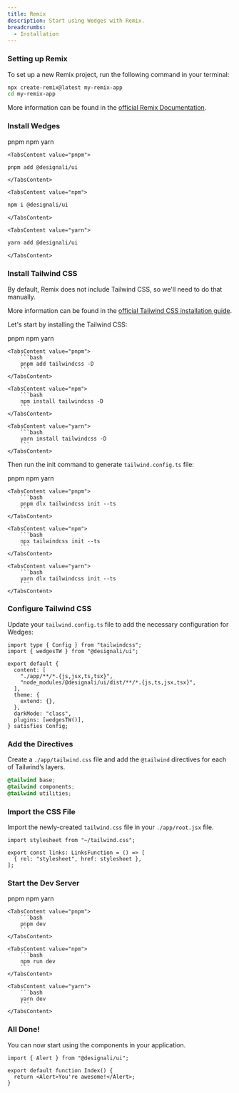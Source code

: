 ```yaml
---
title: Remix
description: Start using Wedges with Remix.
breadcrumbs:
  - Installation
---
```


<Steps>

### Setting up Remix

To set up a new Remix project, run the following command in your terminal:

```bash
npx create-remix@latest my-remix-app
cd my-remix-app
```

More information can be found in the
<a href="https://remix.run/docs/en/main/start/quickstart" target="_blank" rel="nofollow noreferrer">official
Remix Documentation</a>.

### Install Wedges

<Tabs variant='underlined' defaultValue='pnpm'>
  <TabsList>
    <TabsTrigger value="pnpm">pnpm</TabsTrigger>
    <TabsTrigger value="npm">npm</TabsTrigger>
    <TabsTrigger value="yarn">yarn</TabsTrigger>
  </TabsList>

    <TabsContent value="pnpm">

```bash
pnpm add @designali/ui
```

    </TabsContent>

    <TabsContent value="npm">

```bash
npm i @designali/ui
```

    </TabsContent>

    <TabsContent value="yarn">

```bash
yarn add @designali/ui
```

    </TabsContent>

</Tabs>

### Install Tailwind CSS

By default, Remix does not include Tailwind CSS, so we'll need to do that
manually.

More information can be found in the
<a href="https://tailwindcss.com/docs/guides/remix" target="_blank" rel='nofollow noreferrer'>official
Tailwind CSS installation guide</a>.

Let's start by installing the Tailwind CSS:

<Tabs variant='underlined' defaultValue='pnpm'>
    <TabsList>
        <TabsTrigger value="pnpm">pnpm</TabsTrigger>
        <TabsTrigger value="npm">npm</TabsTrigger>
        <TabsTrigger value="yarn">yarn</TabsTrigger>
    </TabsList>

    <TabsContent value="pnpm">
        ```bash
        pnpm add tailwindcss -D
        ```
    </TabsContent>

    <TabsContent value="npm">
        ```bash
        npm install tailwindcss -D
        ```
    </TabsContent>

    <TabsContent value="yarn">
        ```bash
        yarn install tailwindcss -D
        ```
    </TabsContent>

</Tabs>

Then run the init command to generate `tailwind.config.ts` file:

<Tabs variant='underlined' defaultValue='pnpm'>
    <TabsList>
        <TabsTrigger value="pnpm">pnpm</TabsTrigger>
        <TabsTrigger value="npm">npm</TabsTrigger>
        <TabsTrigger value="yarn">yarn</TabsTrigger>
    </TabsList>

    <TabsContent value="pnpm">
        ```bash
        pnpm dlx tailwindcss init --ts
        ```
    </TabsContent>

    <TabsContent value="npm">
        ```bash
        npx tailwindcss init --ts
        ```
    </TabsContent>

    <TabsContent value="yarn">
        ```bash
        yarn dlx tailwindcss init --ts
        ```
    </TabsContent>

</Tabs>

### Configure Tailwind CSS

Update your `tailwind.config.ts` file to add the necessary configuration for
Wedges:

```tsx {2,7,12-13} title="tailwind.config.js" showLineNumbers
import type { Config } from "tailwindcss";
import { wedgesTW } from "@designali/ui";

export default {
  content: [
    "./app/**/*.{js,jsx,ts,tsx}",
    "node_modules/@designali/ui/dist/**/*.{js,ts,jsx,tsx}",
  ],
  theme: {
    extend: {},
  },
  darkMode: "class",
  plugins: [wedgesTW()],
} satisfies Config;
```

### Add the Directives

Create a `./app/tailwind.css` file and add the `@tailwind` directives for each
of Tailwind’s layers.

```css title="app/tailwind.css" showLineNumbers
@tailwind base;
@tailwind components;
@tailwind utilities;
```

### Import the CSS File

Import the newly-created `tailwind.css` file in your `./app/root.jsx` file.

```tsx showLineNumbers title="root.tsx"
import stylesheet from "~/tailwind.css";

export const links: LinksFunction = () => [
  { rel: "stylesheet", href: stylesheet },
];
```

### Start the Dev Server

<Tabs variant='underlined' defaultValue='pnpm'>
  <TabsList>
    <TabsTrigger value="pnpm">pnpm</TabsTrigger>
    <TabsTrigger value="npm">npm</TabsTrigger>
    <TabsTrigger value="yarn">yarn</TabsTrigger>
  </TabsList>

    <TabsContent value="pnpm">
        ```bash
        pnpm dev
        ```
    </TabsContent>

    <TabsContent value="npm">
        ```bash
        npm run dev
        ```
    </TabsContent>

    <TabsContent value="yarn">
        ```bash
        yarn dev
        ```
    </TabsContent>

</Tabs>

### All Done!

You can now start using the components in your application.

```tsx {1,4} showLineNumbers
import { Alert } from "@designali/ui";

export default function Index() {
  return <Alert>You're awesome!</Alert>;
}
```

</Steps>
